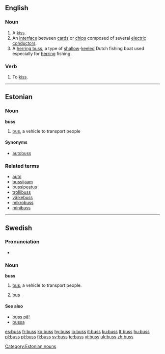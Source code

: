{{see|bus}}
==English==

===Noun===
{{en-noun|es}}

# A [[kiss]].
# An [[interface]] between [[card]]s or [[chip]]s composed of several [[electric]] [[conductor]]s. {{alternative spelling of|[[bus]]}}
# A [[herring buss]], a type of [[shallow]]-[[keel]]ed Dutch fishing boat used especially for [[herring]] fishing.

===Verb===
{{en-verb|buss|es}}

# {{transitive}} To [[kiss]].

----

==Estonian==

===Noun===
'''buss'''

# [[bus]], a vehicle to transport people

====Synonyms====
*[[autobuss]]

===Related terms===
*[[auto]]
*[[bussijaam]]
*[[bussipeatus]]
*[[trollibuss]]
*[[väikebuss]]
*[[mikrobuss]]
*[[minibuss]]

[[Category:Estonian nouns]]

----

==Swedish==

===Pronunciation===
*{{audio|Sv-buss.ogg|audio}}

===Noun===
{{sv-noun-reg-ar|sg-gen-indef=buss}}
'''buss''' {{c}} 

# [[bus]], a vehicle to transport people.
# {{computing|lang=sv}} [[bus]]

====See also====
*[[buss på]]!
*[[bussa]]

[[es:buss]]
[[fr:buss]]
[[ko:buss]]
[[hy:buss]]
[[io:buss]]
[[it:buss]]
[[ku:buss]]
[[lt:buss]]
[[hu:buss]]
[[pl:buss]]
[[pt:buss]]
[[fi:buss]]
[[sv:buss]]
[[te:buss]]
[[vi:buss]]
[[uk:buss]]
[[zh:buss]]